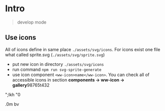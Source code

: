 
<Meta title="Intro" />

# Intro

> develop mode

## Use icons

All of icons define in same place `./assets/svg/icons`. For icons exist one file what called sprite.svg (`./assets/svg/sprite.svg`)

- put new icon in directory `./assets/svg/icons`
- run command `npm run svg-sprite-generate`
- use icon component `<ww-icon>name</ww-icon>`. You can check all of accessible icons in section **components -> ww-icon -> gallery**98765t432

";lkh "0

.0m bv
